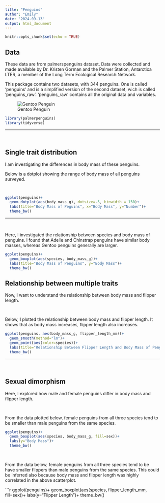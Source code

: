 ```yaml
---
title: "Penguins"
author: "Emily"
date: "2024-09-13"
output: html_document
---
```


```r
knitr::opts_chunk$set(echo = TRUE)
```

## Data

These data are from palmerspenguins dataset. Data were collected and made available by Dr. Kristen Gorman and the Palmer Station, Antarctica LTER, a member of the Long Term Ecological Research Network.

This package contains two datasets, with 344 penguins. One is called 'penguins' and is a simplified version of the second dataset, wich is called 'penguins_raw'. 'penguins_raw' contains all the original data and variables. 

![Gentoo Penguin](https://encrypted-tbn0.gstatic.com/images?q=tbn:ANd9GcT1ZoV3lzDs_s6JjPgwsNarSctQAyWaMEI9nw&s)

```r
library(palmerpenguins)
library(tidyverse)
```

---

<br>


## Single trait distribution

I am investigating the differences in body mass of these penguins. 

Below is a dotplot showing the range of body mass of all penguins surveyed.

<br>

```r
ggplot(penguins)+
  geom_dotplot(aes(body_mass_g), dotsize=.5, binwidth = 150)+
  labs(title="Body Mass of Peguins", x="Body Mass", y="Number")+
  theme_bw()
```

---

<br> 

Here, I investigated the relationship between species and body mass of penguins. I found that Adelie and Chinstrap penguins have similar body masses, whereas Gentoo penguins generally are larger. 

```r
ggplot(penguins)+
  geom_boxplot(aes(species, body_mass_g))+
  labs(title="Body Mass of Penguins", y="Body Mass")+
  theme_bw()
```

## Relationship between multiple traits

Now, I want to understand the relationship between body mass and flipper length. 

<br>

Below, I plotted the relationship between body mass and flipper length. It shows that as body mass increases, flipper length also increases. 

```r
ggplot(penguins, aes(body_mass_g, flipper_length_mm))+
  geom_smooth(method="lm")+
  geom_point(aes(color=species))+
  labs(title="Relationship Between Flipper Length and Body Mass of Penguins", x=" Body Mass", y="Flipper Length")+
  theme_bw()
```
---

<br>


## Sexual dimorphism

Here, I explored how male and female penguins differ in body mass and flipper length. 

<br>

From the data plotted below, female penguins from all three species tend to be smaller than male penguins from the same species. 

```r
ggplot(penguins)+
  geom_boxplot(aes(species, body_mass_g, fill=sex))+
  labs(y="Body Mass")+
  theme_bw()
```

<br> 

From the data below, female penguins from all three species tend to be have smaller flippers than male penguins from the same species. This could be inferred also because body mass and flipper length was highly correlated in the above scatterplot. 


```r
ggplot(penguins)+
  geom_boxplot(aes(species, flipper_length_mm, fill=sex))+
  labs(y="Flipper Length")+
  theme_bw()